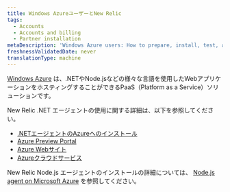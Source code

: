 ```yaml
---
title: Windows AzureユーザーとNew Relic
tags:
  - Accounts
  - Accounts and billing
  - Partner installation
metaDescription: 'Windows Azure users: How to prepare, install, test, and initialize the New Relic agent.'
freshnessValidatedDate: never
translationType: machine
---
```


[Windows Azure](https://www.windowsazure.com/ "リンクが新しいウィンドウで開きます") は、.NETやNode.jsなどの様々な言語を使用したWebアプリケーションをホスティングすることができるPaaS（Platform as a Service）ソリューションです。

New Relic .NET エージェントの使用に関する詳細は、以下を参照してください。

* [.NETエージェントのAzureへのインストール](/docs/dotnet/installing-the-net-agent-on-azure)
* [Azure Preview Portal](/docs/agents/net-agent/azure-installation/azure-preview-portal)
* [Azure Webサイト](/docs/dotnet/azure-web-sites)
* [Azureクラウドサービス](/docs/dotnet/azure-cloud-services)

New Relic Node.js エージェントのインストールの詳細については、 [Node.js agent on Microsoft Azure](/docs/nodejs/nodejs-agent-on-microsoft-azure) を参照してください。
